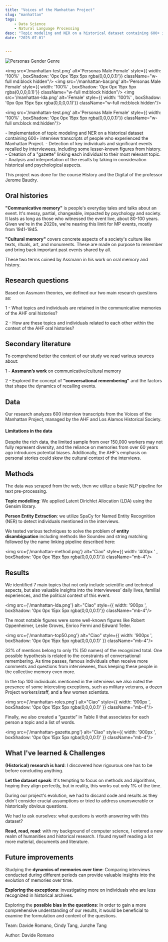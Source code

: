 ```yaml
---
title: "Voices of the Manhattan Project"
slug: "manhattan"
tags:
    - Data Science
    - Natural Language Processing
desc: "Topic modeling and NER on a historical dataset containing 600+ interview transcripts of individuals who experienced the Manhattan Project. Through our methods, we discovered the individuals and topics most remembered and how they are connected."
date: "2023-07-01"


---
```



<div style={{ display: 'grid', gridTemplateColumns: '1fr 1fr', gap: '20px' , width: '800px'}}>
  <img src='/manhattan-years.png' alt='Personas Gender Genre' style={{ width: '100%' , boxShadow: '0px 0px 15px 5px rgba(0,0,0,0.1)'}} className="w-full md:block hidden"/>

  <img src='/manhattan-test.png' alt='Personas Male Female' style={{ width: '100%' , boxShadow: '0px 0px 15px 5px rgba(0,0,0,0.1)'}} className="w-full md:block hidden"/>
  <img src='/manhattan-bar.png' alt='Personas Male Female' style={{ width: '100%' , boxShadow: '0px 0px 15px 5px rgba(0,0,0,0.1)'}} className="w-full md:block hidden"/>
  <img src='/manhattan-lda.png' alt='Female' style={{ width: '100%' , boxShadow: '0px 0px 15px 5px rgba(0,0,0,0.1)'}} className="w-full md:block hidden"/>

</div>

<img src='/manhattan-test.png' alt='Personas Male Female' style={{ width: '100%' , boxShadow: '0px 0px 15px 5px rgba(0,0,0,0.1)'}} className="w-full sm:block md:hidden"/>


<Summary>
- Implementation of topic modeling and NER on a historical dataset containing 600+ interview transcripts of people who experienced the Manhattan Project.
- Detection of key individuals and significant events recalled by interviewees, including some lesser-known figures from history.
- Creation of a "gazette" linking each individual to their most relevant topic.
- Analysis and interpretation of the results by taking in consideration historical and psychological aspects.
</Summary>

This project was done for the course History and the Digital of the professor Jerome Baudry.

## Oral histories
**"Communicative memory"** is people's everyday tales and talks about an event. It's messy, partial, changeable, impacted by psychology and society. It lasts as long as those who witnessed the event live, about 80-100 years. Given we're in the 2020s, we're nearing this limit for MP events, mostly from 1941-1945.

**"Cultural memory"** covers concrete aspects of a society's culture like texts, rituals, art, and monuments. These are made on purpose to remember and bring back important past events shared by all.

These two terms coined by Assmann in his work on oral memory and history. 

## Research questions

Based on Assmann theories, we defined our two main research questions as:

1 - What topics and individuals are retained in the communicative memories of the AHF oral histories?

2 - How are these topics and individuals related to each other within the context of the AHF oral histories?

## Secondary literature

To comprehend better the context of our study we read various sources about: 

1 - **Assmann’s work** on communicative/cultural memory 

2 - Explored the concept of **"conversational remembering"** and the factors that shape the dynamics of recalling events.

## Data

Our research analyzes 600 interview transcripts from the Voices of the Manhattan Project, managed by the AHF and Los Alamos Historical Society.

#### Limitations in the data
Despite the rich data, the limited sample from over 150,000 workers may not fully represent diversity, and the reliance on memories from over 60 years ago introduces potential biases. Additionally, the AHF's emphasis on personal stories could skew the cultural context of the interviews.

## Methods

The data was scraped from the web, then we utilize a basic NLP pipeline for text pre-processing.

**Topic modelling**: We applied Latent Dirichlet Allocation (LDA) using the Gensim library.

**Person Entity Extraction**: we utilize SpaCy for Named Entity Recognition (NER) to detect individuals mentioned in the interviews. 

We tested various techniques to solve the problem of **entity disambiguation** including methods like Soundex and string matching followed by the name linking pipeline described here: 

<img src={'/manhattan-method.png'} alt="Ciao"  style={{ width: '400px ' , boxShadow: '0px 0px 15px 5px rgba(0,0,0,0.1)'}} className="mb-4"/>

## Results

We identified 7 main topics that not only include scientific and technical aspects, but also valuable insights into the interviewees’ daily lives, familial experiences, and the political context of this event.

<img src={'/manhattan-lda.png'} alt="Ciao"  style={{ width: '900px ', boxShadow: '0px 0px 15px 5px rgba(0,0,0,0.1)'}} className="mb-4"/>

The most notable figures were some well-known figures like Robert Oppenheimer, Leslie Groves, Enrico Fermi and Edward Teller.

<img src={'/manhattan-top50.png'} alt="Ciao"  style={{ width: '900px ', boxShadow: '0px 0px 15px 5px rgba(0,0,0,0.1)' }} className="mb-4"/>

32% of mentions belong to only 1% (50 names) of the recognized total. 
One possible hypothesis is related to the constraints of conversational remembering. As time passes, famous individuals often receive more comments and questions from interviewees, thus keeping these people in the collective memory even more.

In the top 100 individuals mentioned in the interviews we also noted the presence of some interesting exceptions, such as military veterans, a dozen Project workers/staff, and a few women scientists.

<img src={'/manhattan-roles.png'} alt="Ciao"  style={{ width: '900px ', boxShadow: '0px 0px 15px 5px rgba(0,0,0,0.1)' }} className="mb-4"/>

Finally, we also created a ”gazette” in Table II that associates for each person a topic and a list of words.

<img src={'/manhattan-gazette.png'} alt="Ciao"  style={{ width: '900px ', boxShadow: '0px 0px 15px 5px rgba(0,0,0,0.1)' }} className="mb-4"/>

## What I've learned & Challenges

**(Historical) research is hard**: I discovered how rigourous one has to be before concluding anything. 

**Let the dataset speak**: It's tempting to focus on methods and algorithms, hoping they align perfectly, but in reality, this works out only 1% of the time. 

During our project's evolution, we had to discard code and results as they didn't consider crucial assumptions or tried to address unanswerable or historically obvious questions. 

We had to ask ourselves: what questions is worth answering with this dataset?

**Read, read, read**: with my background of computer science, I entered a new realm of humanities and historical research. 
I found myself reading a lot more material, documents and literature. 

## Future improvements

Studying the **dynamics of memories over time**: Comparing interviews conducted during different periods can provide valuable insights into the evolution of memories over time.

**Exploring the exceptions**: investigating more on individuals who are less recognized in historical archives.

Exploring the **possible bias in the questions**: In order to gain a more comprehensive understanding of our results, it would be beneficial to examine the formulation and content of the questions.


<p className="text-dark-minsk justify-center pt-4 pb-2"  style={{ fontFamily: 'tt-norms' }}>Team: Davide Romano, Cindy Tang, Junzhe Tang</p>

<p className="text-dark-minsk justify-center "  style={{ fontFamily: 'tt-norms' }}>Author: Davide Romano</p>